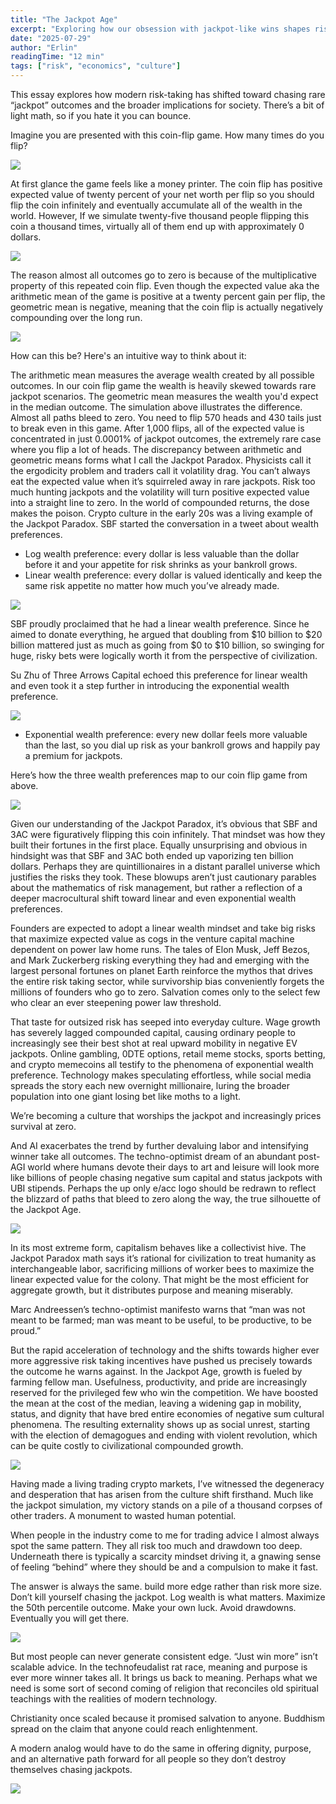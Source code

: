 ```yaml
---
title: "The Jackpot Age"
excerpt: "Exploring how our obsession with jackpot-like wins shapes risk-taking and society."
date: "2025-07-29"
author: "Erlin"
readingTime: "12 min"
tags: ["risk", "economics", "culture"]
---
```



This essay explores how modern risk-taking has shifted toward chasing rare “jackpot” outcomes and the broader implications for society. There’s a bit of light math, so if you hate it you can bounce.

Imagine you are presented with this coin-flip game. How many times do you flip?

![](/images/jackpot-age/image-1.jpg)

At first glance the game feels like a money printer. The coin flip has positive expected value of twenty percent of your net worth per flip so you should flip the coin infinitely and eventually accumulate all of the wealth in the world.
However, If we simulate twenty-five thousand people flipping this coin a thousand times, virtually all of them end up with approximately 0 dollars.

![](/images/jackpot-age/image-2.png)

The reason almost all outcomes go to zero is because of the multiplicative property of this repeated coin flip. Even though the expected value aka the arithmetic mean of the game is positive at a twenty percent gain per flip, the geometric mean is negative, meaning that the coin flip is actually negatively compounding over the long run.

![](/images/jackpot-age/image-3.jpg)

How can this be? Here's an intuitive way to think about it:

The arithmetic mean measures the average wealth created by all possible outcomes. In our coin flip game the wealth is heavily skewed towards rare jackpot scenarios. The geometric mean measures the wealth you'd expect in the median outcome.
The simulation above illustrates the difference. Almost all paths bleed to zero. You need to flip 570 heads and 430 tails just to break even in this game. After 1,000 flips, all of the expected value is concentrated in just 0.0001% of jackpot outcomes, the extremely rare case where you flip a lot of heads.
The discrepancy between arithmetic and geometric means forms what I call the Jackpot Paradox. Physicists call it the ergodicity problem and traders call it volatility drag. You can’t always eat the expected value when it’s squirreled away in rare jackpots. Risk too much hunting jackpots and the volatility will turn positive expected value into a straight line to zero. In the world of compounded returns, the dose makes the poison.
Crypto culture in the early 20s was a living example of the Jackpot Paradox. SBF started the conversation in a tweet about wealth preferences.
*   Log wealth preference: every dollar is less valuable than the dollar before it and your appetite for risk shrinks as your bankroll grows.
*   Linear wealth preference: every dollar is valued identically and keep the same risk appetite no matter how much you’ve already made.

![](/images/jackpot-age/image-4.jpg)

SBF proudly proclaimed that he had a linear wealth preference. Since he aimed to donate everything, he argued that doubling from $10 billion to $20 billion mattered just as much as going from $0 to $10 billion, so swinging for huge, risky bets were logically worth it from the perspective of civilization.

Su Zhu of Three Arrows Capital echoed this preference for linear wealth and even took it a step further in introducing the exponential wealth preference.

![](/images/jackpot-age/image-5.png)

*   Exponential wealth preference: every new dollar feels more valuable than the last, so you dial up risk as your bankroll grows and happily pay a premium for jackpots.

Here’s how the three wealth preferences map to our coin flip game from above.

![](/images/jackpot-age/image-6.jpg)

Given our understanding of the Jackpot Paradox, it’s obvious that SBF and 3AC were figuratively flipping this coin infinitely. That mindset was how they built their fortunes in the first place. Equally unsurprising and obvious in hindsight was that SBF and 3AC both ended up vaporizing ten billion dollars. Perhaps they are quintillionaires in a distant parallel universe which justifies the risks they took.
These blowups aren’t just cautionary parables about the mathematics of risk management, but rather a reflection of a deeper macrocultural shift toward linear and even exponential wealth preferences.

Founders are expected to adopt a linear wealth mindset and take big risks that maximize expected value as cogs in the venture capital machine dependent on power law home runs. The tales of Elon Musk, Jeff Bezos, and Mark Zuckerberg risking everything they had and emerging with the largest personal fortunes on planet Earth reinforce the mythos that drives the entire risk taking sector, while survivorship bias conveniently forgets the millions of founders who go to zero. Salvation comes only to the select few who clear an ever steepening power law threshold.

That taste for outsized risk has seeped into everyday culture. Wage growth has severely lagged compounded capital, causing ordinary people to increasingly see their best shot at real upward mobility in negative EV jackpots. Online gambling, 0DTE options, retail meme stocks, sports betting, and crypto memecoins all testify to the phenomena of exponential wealth preference. Technology makes speculating effortless, while social media spreads the story each new overnight millionaire, luring the broader population into one giant losing bet like moths to a light.

We’re becoming a culture that worships the jackpot and increasingly prices survival at zero.

And AI exacerbates the trend by further devaluing labor and intensifying winner take all outcomes. The techno-optimist dream of an abundant post-AGI world where humans devote their days to art and leisure will look more like billions of people chasing negative sum capital and status jackpots with UBI stipends. Perhaps the up only e/acc logo should be redrawn to reflect the blizzard of paths that bleed to zero along the way, the true silhouette of the Jackpot Age.

![](/images/jackpot-age/image-7.png)

In its most extreme form, capitalism behaves like a collectivist hive. The Jackpot Paradox math says it’s rational for civilization to treat humanity as interchangeable labor, sacrificing millions of worker bees to maximize the linear expected value for the colony. That might be the most efficient for aggregate growth, but it distributes purpose and meaning miserably.

Marc Andreessen’s techno-optimist manifesto warns that “man was not meant to be farmed; man was meant to be useful, to be productive, to be proud.”

But the rapid acceleration of technology and the shifts towards higher ever more aggressive risk taking incentives have pushed us precisely towards the outcome he warns against. In the Jackpot Age, growth is fueled by farming fellow man. Usefulness, productivity, and pride are increasingly reserved for the privileged few who win the competition. We have boosted the mean at the cost of the median, leaving a widening gap in mobility, status, and dignity that have bred entire economies of negative sum cultural phenomena. The resulting externality shows up as social unrest, starting with the election of demagogues and ending with violent revolution, which can be quite costly to civilizational compounded growth.

![](/images/jackpot-age/image-8.jpg)

Having made a living trading crypto markets, I’ve witnessed the degeneracy and desperation that has arisen from the culture shift firsthand. Much like the jackpot simulation, my victory stands on a pile of a thousand corpses of other traders. A monument to wasted human potential.

When people in the industry come to me for trading advice I almost always spot the same pattern. They all risk too much and drawdown too deep. Underneath there is typically a scarcity mindset driving it, a gnawing sense of feeling “behind” where they should be and a compulsion to make it fast.

The answer is always the same. build more edge rather than risk more size. Don’t kill yourself chasing the jackpot. Log wealth is what matters. Maximize the 50th percentile outcome. Make your own luck. Avoid drawdowns. Eventually you will get there.

![](/images/jackpot-age/image-9.jpg)

But most people can never generate consistent edge. “Just win more” isn’t scalable advice. In the technofeudalist rat race, meaning and purpose is ever more winner takes all. It brings us back to meaning. Perhaps what we need is some sort of second coming of religion that reconciles old spiritual teachings with the realities of modern technology.

Christianity once scaled because it promised salvation to anyone. Buddhism spread on the claim that anyone could reach enlightenment.

A modern analog would have to do the same in offering dignity, purpose, and an alternative path forward for all people so they don’t destroy themselves chasing jackpots.

![](/images/jackpot-age/image-10.jpg)